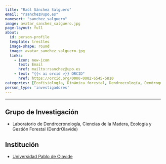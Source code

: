 ```yaml
---
title: "Raúl Sánchez Salguero"
email: "rsanchez@upo.es"  
namesort: "sanchez_salguero"
image: avatar_sanchez_salguero.jpg
page-layout: full
about: 
  id: person-profile
  template: trestles
  image-shape: round
  image: avatar_sanchez_salguero.jpg
  links:
    - icon: new-icon
      text: Email
      href: mailto:rsanchez@upo.es
    - text: "{{< ai orcid >}} ORCID"
      href: https://orcid.org/0000-0002-6545-5810
categories: [Ecofisiología, Dinámica forestal, Dendroecología, Dendroquímica, Modelización]
person_type: 'investigadores'
---
```

 
<hr>

:::{#person-profile}

## Grupo de Investigación
- Laboratorio de Dendrocronología, Ciencias de la Madera, Ecología y Gestión Forestal (DendrOlavide)

## Institución
- [Universidad Pablo de Olavide](https://www.upo.es/)

:::
